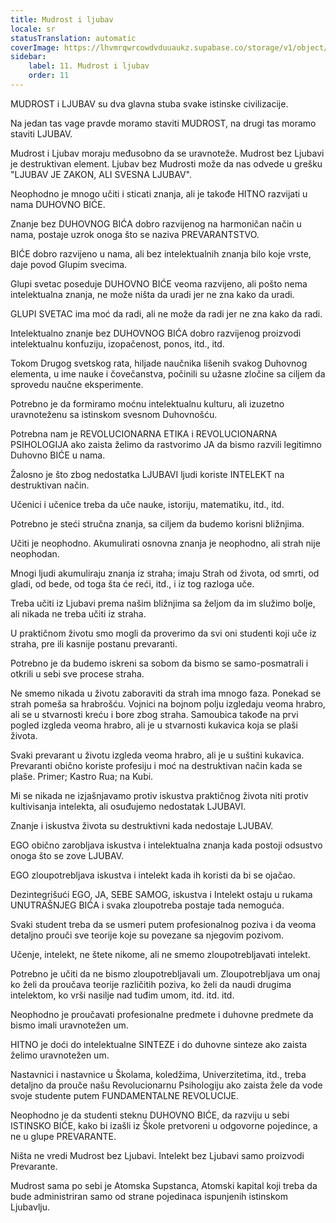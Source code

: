 ```yaml
---
title: Mudrost i ljubav
locale: sr
statusTranslation: automatic
coverImage: https://lhvmrqwrcowdvduuaukz.supabase.co/storage/v1/object/public/strapi-uploads/small_cover-educacion-fundamental.webp-2d51a7828a2b1309555be27f7e2a61a0.webp
sidebar:
    label: 11. Mudrost i ljubav
    order: 11
---
```

MUDROST i LJUBAV su dva glavna stuba svake istinske civilizacije.

Na jedan tas vage pravde moramo staviti MUDROST, na drugi tas moramo staviti LJUBAV.

Mudrost i Ljubav moraju međusobno da se uravnoteže. Mudrost bez Ljubavi je destruktivan element. Ljubav bez Mudrosti može da nas odvede u grešku "LJUBAV JE ZAKON, ALI SVESNA LJUBAV".

Neophodno je mnogo učiti i sticati znanja, ali je takođe HITNO razvijati u nama DUHOVNO BIĆE.

Znanje bez DUHOVNOG BIĆA dobro razvijenog na harmoničan način u nama, postaje uzrok onoga što se naziva PREVARANTSTVO.

BIĆE dobro razvijeno u nama, ali bez intelektualnih znanja bilo koje vrste, daje povod Glupim svecima.

Glupi svetac poseduje DUHOVNO BIĆE veoma razvijeno, ali pošto nema intelektualna znanja, ne može ništa da uradi jer ne zna kako da uradi.

GLUPI SVETAC ima moć da radi, ali ne može da radi jer ne zna kako da radi.

Intelektualno znanje bez DUHOVNOG BIĆA dobro razvijenog proizvodi intelektualnu konfuziju, izopačenost, ponos, itd., itd.

Tokom Drugog svetskog rata, hiljade naučnika lišenih svakog Duhovnog elementa, u ime nauke i čovečanstva, počinili su užasne zločine sa ciljem da sprovedu naučne eksperimente.

Potrebno je da formiramo moćnu intelektualnu kulturu, ali izuzetno uravnoteženu sa istinskom svesnom Duhovnošću.

Potrebna nam je REVOLUCIONARNA ETIKA i REVOLUCIONARNA PSIHOLOGIJA ako zaista želimo da rastvorimo JA da bismo razvili legitimno Duhovno BIĆE u nama.

Žalosno je što zbog nedostatka LJUBAVI ljudi koriste INTELEKT na destruktivan način.

Učenici i učenice treba da uče nauke, istoriju, matematiku, itd., itd.

Potrebno je steći stručna znanja, sa ciljem da budemo korisni bližnjima.

Učiti je neophodno. Akumulirati osnovna znanja je neophodno, ali strah nije neophodan.

Mnogi ljudi akumuliraju znanja iz straha; imaju Strah od života, od smrti, od gladi, od bede, od toga šta će reći, itd., i iz tog razloga uče.

Treba učiti iz Ljubavi prema našim bližnjima sa željom da im služimo bolje, ali nikada ne treba učiti iz straha.

U praktičnom životu smo mogli da proverimo da svi oni studenti koji uče iz straha, pre ili kasnije postanu prevaranti.

Potrebno je da budemo iskreni sa sobom da bismo se samo-posmatrali i otkrili u sebi sve procese straha.

Ne smemo nikada u životu zaboraviti da strah ima mnogo faza. Ponekad se strah pomeša sa hrabrošću. Vojnici na bojnom polju izgledaju veoma hrabro, ali se u stvarnosti kreću i bore zbog straha. Samoubica takođe na prvi pogled izgleda veoma hrabro, ali je u stvarnosti kukavica koja se plaši života.

Svaki prevarant u životu izgleda veoma hrabro, ali je u suštini kukavica. Prevaranti obično koriste profesiju i moć na destruktivan način kada se plaše. Primer; Kastro Rua; na Kubi.

Mi se nikada ne izjašnjavamo protiv iskustva praktičnog života niti protiv kultivisanja intelekta, ali osuđujemo nedostatak LJUBAVI.

Znanje i iskustva života su destruktivni kada nedostaje LJUBAV.

EGO obično zarobljava iskustva i intelektualna znanja kada postoji odsustvo onoga što se zove LJUBAV.

EGO zloupotrebljava iskustva i intelekt kada ih koristi da bi se ojačao.

Dezintegrišući EGO, JA, SEBE SAMOG, iskustva i Intelekt ostaju u rukama UNUTRAŠNJEG BIĆA i svaka zloupotreba postaje tada nemoguća.

Svaki student treba da se usmeri putem profesionalnog poziva i da veoma detaljno prouči sve teorije koje su povezane sa njegovim pozivom.

Učenje, intelekt, ne štete nikome, ali ne smemo zloupotrebljavati intelekt.

Potrebno je učiti da ne bismo zloupotrebljavali um. Zloupotrebljava um onaj ko želi da proučava teorije različitih poziva, ko želi da naudi drugima intelektom, ko vrši nasilje nad tuđim umom, itd. itd. itd.

Neophodno je proučavati profesionalne predmete i duhovne predmete da bismo imali uravnotežen um.

HITNO je doći do intelektualne SINTEZE i do duhovne sinteze ako zaista želimo uravnotežen um.

Nastavnici i nastavnice u Školama, koledžima, Univerzitetima, itd., treba detaljno da prouče našu Revolucionarnu Psihologiju ako zaista žele da vode svoje studente putem FUNDAMENTALNE REVOLUCIJE.

Neophodno je da studenti steknu DUHOVNO BIĆE, da razviju u sebi ISTINSKO BIĆE, kako bi izašli iz Škole pretvoreni u odgovorne pojedince, a ne u glupe PREVARANTE.

Ništa ne vredi Mudrost bez Ljubavi. Intelekt bez Ljubavi samo proizvodi Prevarante.

Mudrost sama po sebi je Atomska Supstanca, Atomski kapital koji treba da bude administriran samo od strane pojedinaca ispunjenih istinskom Ljubavlju.

